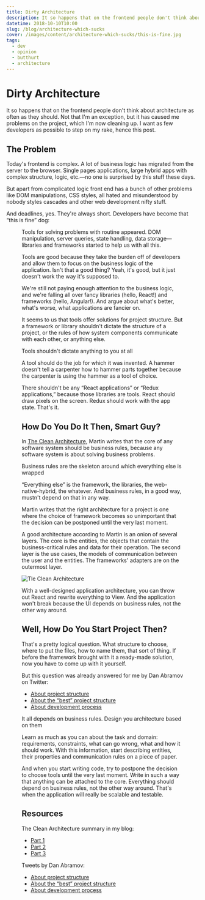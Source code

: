 ```yaml
---
title: Dirty Architecture
description: It so happens that on the frontend people don't think about architecture as often as they should. Not that I'm an exception, but it has caused me problems on the project, which I'm now cleaning up. I want as few developers as possible to step on my rake, hence this post.
datetime: 2018-10-10T10:00
slug: /blog/architecture-which-sucks
cover: /images/content/architecture-which-sucks/this-is-fine.jpg
tags:
  - dev
  - opinion
  - butthurt
  - architecture
---
```


# Dirty Architecture

It so happens that on the frontend people don't think about architecture as often as they should. Not that I'm an exception, but it has caused me problems on the project, which I'm now cleaning up. I want as few developers as possible to step on my rake, hence this post.

## The Problem

Today's frontend is complex. A lot of business logic has migrated from the server to the browser. Single pages applications, large hybrid apps with complex structure, logic, etc.—no one is surprised by this stuff these days.

But apart from complicated logic front end has a bunch of other problems like DOM manipulations, CSS styles, all hated and misunderstood by nobody styles cascades and other web development nifty stuff.

And deadlines, yes. They're always short. Developers have become that “this is fine” dog:

<Figure
  src="/images/content/architecture-which-sucks/this-is-fine.jpg"
  alt="The “This is fine” meme with the dog at the table in the room which is on fire."
  caption="This is fine, inverse.com"
  cite="https://www.inverse.com/article/19181-kc-green-this-is-fine-dog-meme-this-is-not-fine-kickstarter"
/>

Tools for solving problems with routine appeared. DOM manipulation, server queries, state handling, data storage—libraries and frameworks started to help us with all this.

Tools are good because they take the burden off of developers and allow them to focus on the business logic of the application. Isn't that a good thing? Yeah, it's good, but it just doesn't work the way it's supposed to.

We're still not paying enough attention to the business logic, and we're falling all over fancy libraries (hello, React!) and frameworks (hello, Angular!). And argue about what's better, what's worse, what applications are fancier on.

It seems to us that tools offer solutions for project structure. But a framework or library shouldn't dictate the structure of a project, or the rules of how system components communicate with each other, or anything else.

<Highlight>Tools shouldn't dictate anything to you at all</Highlight>

A tool should do the job for which it was invented. A hammer doesn't tell a carpenter how to hammer parts together because the carpenter is using the hammer as a tool of choice.

There shouldn't be any “React applications” or “Redux applications,” because those libraries are tools. React should draw pixels on the screen. Redux should work with the app state. That's it.

## How Do You Do It Then, Smart Guy?

In [The Clean Architecture](/blog/clean-architecture/), Martin writes that the core of any software system should be business rules, because any software system is about solving business problems.

<Highlight>Business rules are the skeleton around which everything else is wrapped</Highlight>

“Everything else” is the framework, the libraries, the web-native-hybrid, the whatever. And business rules, in a good way, mustn't depend on that in any way.

Martin writes that the right architecture for a project is one where the choice of framework becomes so unimportant that the decision can be postponed until the very last moment.

A good architecture according to Martin is an onion of several layers. The core is the entities, the objects that contain the business-critical rules and data for their operation. The second layer is the use cases, the models of communication between the user and the entities. The frameworks' adapters are on the outermost layer.

![Tle Clean Architecture](/images/content/architecture-which-sucks/clean-architecture.jpg)

With a well-designed application architecture, you can throw out React and rewrite everything to View. And the application won't break because the UI depends on business rules, not the other way around.

## Well, How Do You Start Project Then?

That's a pretty logical question. What structure to choose, where to put the files, how to name them, that sort of thing. If before the framework brought with it a ready-made solution, now you have to come up with it yourself.

But this question was already answered for me by Dan Abramov on Twitter:

- [About project structure](https://twitter.com/dan_abramov/status/1027237981269180417)
- [About the “best” project structure](https://twitter.com/dan_abramov/status/701767939633057793)
- [About development process](https://twitter.com/dan_abramov/status/1027239211261485057)

<Highlight>It all depends on business rules. Design you architecture based on them</Highlight>

Learn as much as you can about the task and domain: requirements, constraints, what can go wrong, what and how it should work. With this information, start describing entities, their properties and communication rules on a piece of paper.

And when you start writing code, try to postpone the decision to choose tools until the very last moment. Write in such a way that anything can be attached to the core. Everything should depend on business rules, not the other way around. That's when the application will really be scalable and testable.

## Resources

The Clean Architecture summary in my blog:

- [Part 1](/blog/clean-architecture/)
- [Part 2](/blog/clean-architecture-2/)
- [Part 3](/blog/clean-architecture-3/)

Tweets by Dan Abramov:

- [About project structure](https://twitter.com/dan_abramov/status/1027237981269180417)
- [About the “best” project structure](https://twitter.com/dan_abramov/status/701767939633057793)
- [About development process](https://twitter.com/dan_abramov/status/1027239211261485057)
